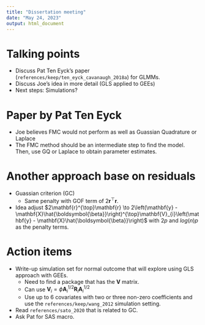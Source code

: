 ```yaml
---
title: "Dissertation meeting"
date: "May 24, 2023"
output: html_document
---
```


# Talking points

- Discuss Pat Ten Eyck's paper (`references/keep/ten_eyck_cavanaugh_2018a`) for GLMMs.
- Discuss Joe's idea in more detail (GLS applied to GEEs)
- Next steps: Simulations?

# Paper by Pat Ten Eyck

- Joe believes FMC would not perform as well as Guassian Quadrature or Laplace
- The FMC method should be an intermediate step to find the model. Then, use GQ or Laplace to obtain parameter estimates.

# Another approach base on residuals

- Guassian criterion (GC)
    - Same penalty with GOF term of $2\mathbf{r}^{\top}\mathbf{r}$.
- Idea adjust $2\mathbf{r}^{\top}\mathbf{r} \to 2\left(\mathbf{y} - \mathbf{X}\hat{\boldsymbol{\beta}}\right)^{\top}\mathbf{V}_{i}\left(\mathbf{y} - \mathbf{X}\hat{\boldsymbol{\beta}}\right)$ with $2p$ and $log(n)p$ as the penalty terms.

# Action items

- Write-up simulation set for normal outcome that will explore using GLS approach with GEEs.
    - Need to find a package that has the $\mathbf{V}$ matrix.
    - Can use $\mathbf{V}_{i} = \phi\mathbf{A}_{i}^{1/2}\mathbf{R}_{i}\mathbf{A}_{i}^{1/2}$
    - Use up to 6 covariates with two or three non-zero coefficients and use the `references/keep/wang_2012` simulation setting.
- Read `references/sato_2020` that is related to GC.
- Ask Pat for SAS macro.
